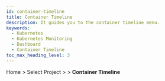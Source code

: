 ```yaml
---
id: container-timeline
title: Container Timeline
description: It guides you to the container timeline menu.
keywords:
  - Kubernetes
  - Kubernetes Monitoring
  - Dashboard
  - Container Timeline
toc_max_heading_level: 3
---
```



Home &gt; Select Project &gt; <Cmdname sid="side_container" className="uitext" /> &gt; **Container Timeline**

<TimelineBS menu='Container Timeline' object='Container' linkobject='container' />
